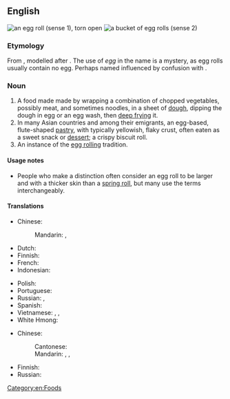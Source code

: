 {{also|eggroll|egg-roll}}

==English==
{{wikipedia}}
[[File:CookbookEggrollOpen.jpg|thumb|an egg roll (sense 1), torn open]]
[[File:Love Letters (food).jpg|thumb|a bucket of egg rolls (sense 2)]]

===Etymology===
From {{af|en|egg|roll}}, modelled after {{m|en|spring roll}}. The use of ''egg'' in the name is a mystery, as egg rolls usually contain no egg. Perhaps named influenced by confusion with {{m|en|egg foo young}}.

===Noun===
{{en-noun}}

# A food made made by wrapping a combination of chopped vegetables, possibly meat, and sometimes noodles, in a sheet of [[dough]], dipping the dough in egg or an egg wash, then [[deep frying]] it.
# In many Asian countries and among their emigrants, an egg-based, flute-shaped [[pastry]], with typically yellowish, flaky crust, often eaten as a sweet snack or [[dessert]]; a crispy biscuit roll.
# An instance of the [[egg rolling]] tradition.

====Usage notes====
* People who make a distinction often consider an egg roll to be larger and with a thicker skin than a [[spring roll]], but many use the terms interchangeably.

====Translations====
{{trans-top|a food made made by wrapping a combination of ingredients}}
* Chinese:
*: Mandarin: {{t+|cmn|潤餅|sc=Hani}}, {{t+|cmn|润饼|tr=rùnbǐng|sc=Hani}}
* Dutch: {{t+|nl|loempia|n}}
* Finnish: {{t+|fi|kevätkääryle}}
* French: {{t+|fr|pâté impérial|m}}
* Indonesian: {{t+|id|lumpia}}
{{trans-mid}}
* Polish: {{t+|pl|sajgonka|f}}
* Portuguese: {{t|pt|[[rolo]] [[de]] [[ovos]]}}
* Russian: {{t|ru|яи́чный руле́т|m}}, {{t|ru|фарширо́ванный бли́нчик|m}}
* Spanish: {{t|es|rollo de huevo|m}}
* Vietnamese: {{t+|vi|nem rán}}, {{t+|vi|nem}}, {{t+|vi|chả giò}} {{qualifier|South Vietnam}}
* White Hmong: {{t|mww|kab yaub}}
{{trans-bottom}}

{{trans-top|an egg-based, flute-shaped pastry with typically yellowish, flaky crust}}
* Chinese:
*: Cantonese: {{t|yue|蛋卷|tr=daan6 gyun2|sc=Hani}}
*: Mandarin: {{t|cmn|雞蛋卷|sc=Hani}}, {{t|cmn|鸡蛋卷|tr=jīdànjuǎn|sc=Hani}}, {{t|cmn|蛋卷|tr=dànjuǎn|sc=Hani}}
{{trans-mid}}
* Finnish: {{t|fi|vohvelirulla}}
* Russian: {{t-needed|ru}}
{{trans-bottom}}

[[Category:en:Foods]]